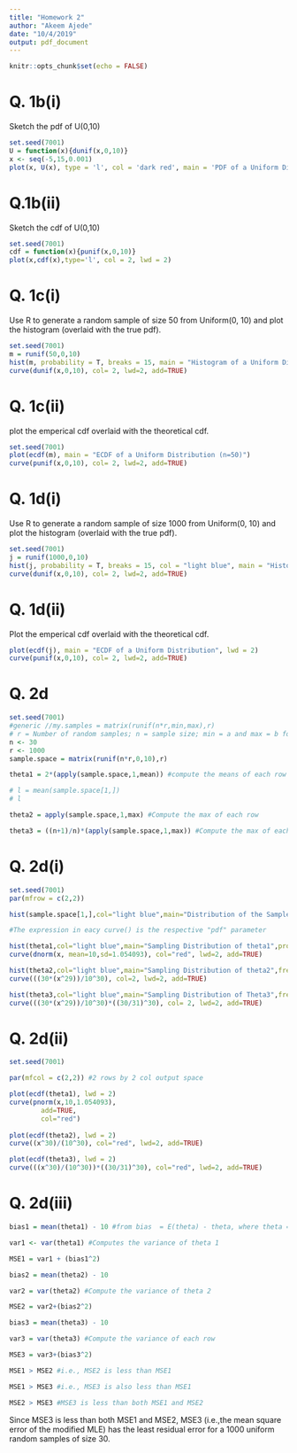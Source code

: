 ```yaml
---
title: "Homework 2"
author: "Akeem Ajede"
date: "10/4/2019"
output: pdf_document
---
```


```r
knitr::opts_chunk$set(echo = FALSE)
```

# Q. 1b(i)

Sketch the pdf of U(0,10)

```r
set.seed(7001)
U = function(x){dunif(x,0,10)}
x <- seq(-5,15,0.001)
plot(x, U(x), type = 'l', col = 'dark red', main = 'PDF of a Uniform Distribution')
```


# Q.1b(ii)

Sketch the cdf of U(0,10)

```r
set.seed(7001)
cdf = function(x){punif(x,0,10)}
plot(x,cdf(x),type='l', col = 2, lwd = 2)
```


# Q. 1c(i)

Use R to generate a random sample of size 50 from Uniform(0, 10) and plot the histogram (overlaid with the true pdf).

```r
set.seed(7001)
m = runif(50,0,10)
hist(m, probability = T, breaks = 15, main = "Histogram of a Uniform Distribution (n=50)", col = 'light blue')
curve(dunif(x,0,10), col= 2, lwd=2, add=TRUE)
```


# Q. 1c(ii)

plot the emperical cdf overlaid with the theoretical cdf.

```r
set.seed(7001)
plot(ecdf(m), main = "ECDF of a Uniform Distribution (n=50)")
curve(punif(x,0,10), col= 2, lwd=2, add=TRUE)
```


# Q. 1d(i)

Use R to generate a random sample of size 1000 from Uniform(0, 10) and plot the
histogram (overlaid with the true pdf).

```r
set.seed(7001)
j = runif(1000,0,10)
hist(j, probability = T, breaks = 15, col = "light blue", main = "Histogram of a Uniform Distribution")
curve(dunif(x,0,10), col= 2, lwd=2, add=TRUE)
```


# Q. 1d(ii)

Plot the emperical cdf overlaid with the theoretical cdf.

```r
plot(ecdf(j), main = "ECDF of a Uniform Distribution", lwd = 2)
curve(punif(x,0,10), col= 2, lwd=2, add=TRUE)
```


# Q. 2d

```r

set.seed(7001)
#generic //my.samples = matrix(runif(n*r,min,max),r)
# r = Number of random samples; n = sample size; min = a and max = b for a uniform distribution.
n <- 30
r <- 1000
sample.space = matrix(runif(n*r,0,10),r)

theta1 = 2*(apply(sample.space,1,mean)) #compute the means of each row

# l = mean(sample.space[1,])
# l

theta2 = apply(sample.space,1,max) #Compute the max of each row

theta3 = ((n+1)/n)*(apply(sample.space,1,max)) #Compute the max of each row

```


# Q. 2d(i)

```r

set.seed(7001)
par(mfrow = c(2,2))

hist(sample.space[1,],col="light blue",main="Distribution of the Sample in the First Row")

#The expression in eacy curve() is the respective "pdf" parameter

hist(theta1,col="light blue",main="Sampling Distribution of theta1",probability = T)
curve(dnorm(x, mean=10,sd=1.054093), col="red", lwd=2, add=TRUE)

hist(theta2,col="light blue",main="Sampling Distribution of theta2",freq=F)
curve(((30*(x^29))/10^30), col=2, lwd=2, add=TRUE) 

hist(theta3,col="light blue",main="Sampling Distribution of Theta3",freq=F)
curve(((30*(x^29))/10^30)*((30/31)^30), col= 2, lwd=2, add=TRUE)


```


# Q. 2d(ii)

```r
set.seed(7001)

par(mfcol = c(2,2)) #2 rows by 2 col output space

plot(ecdf(theta1), lwd = 2)
curve(pnorm(x,10,1.054093), 
        add=TRUE,
        col="red")
  
plot(ecdf(theta2), lwd = 2)
curve((x^30)/(10^30), col="red", lwd=2, add=TRUE)

plot(ecdf(theta3), lwd = 2)
curve(((x^30)/(10^30))*((30/31)^30), col="red", lwd=2, add=TRUE)
```

# Q. 2d(iii)

```r

bias1 = mean(theta1) - 10 #from bias  = E(theta) - theta, where theta = 10 in U(0,10)

var1 <- var(theta1) #Computes the variance of theta 1

MSE1 = var1 + (bias1^2)

bias2 = mean(theta2) - 10

var2 = var(theta2) #Compute the variance of theta 2

MSE2 = var2+(bias2^2)

bias3 = mean(theta3) - 10

var3 = var(theta3) #Compute the variance of each row

MSE3 = var3+(bias3^2)

MSE1 > MSE2 #i.e., MSE2 is less than MSE1

MSE1 > MSE3 #i.e., MSE3 is also less than MSE1

MSE2 > MSE3 #MSE3 is less than both MSE1 and MSE2
```

Since MSE3 is less than both MSE1 and MSE2, MSE3 (i.e.,the mean square error of the modified MLE) has the least residual error for a 1000 uniform random samples of size 30.


